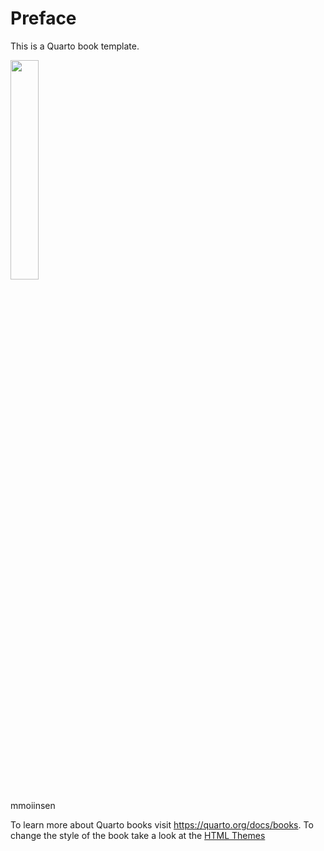 # Preface {.unnumbered}

This is a Quarto book template. 

![](images/logo.png){width="30%"}

mmoiinsen
 
To learn more about Quarto books visit <https://quarto.org/docs/books>. To change the style of the book take a look at the [HTML Themes](https://quarto.org/docs/output-formats/html-themes.html)
